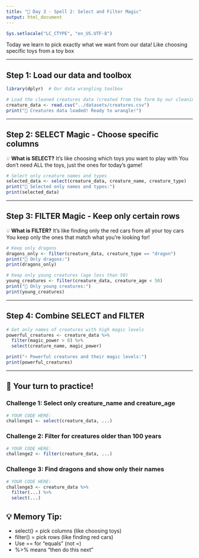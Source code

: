 ```yaml
---
title: "🔮 Day 3 - Spell 2: Select and Filter Magic"
output: html_document
---
```


```r
Sys.setlocale("LC_CTYPE", "en_US.UTF-8")
```

Today we learn to pick exactly what we want from our data!
Like choosing specific toys from a toy box

---

## Step 1: Load our data and toolbox

```r
library(dplyr)  # Our data wrangling toolbox

# Load the cleaned creatures data (created from the form by our cleaning spell)
creature_data <- read.csv("../datasets/creatures.csv")
print("🎉 Creatures data loaded! Ready to wrangle!")
```

---

## Step 2: SELECT Magic - Choose specific columns

💡 **What is SELECT?**
It's like choosing which toys you want to play with
You don't need ALL the toys, just the ones for today's game!

```r
# Select only creature names and types
selected_data <- select(creature_data, creature_name, creature_type)
print("🎯 Selected only names and types:")
print(selected_data)
```

---

## Step 3: FILTER Magic - Keep only certain rows

💡 **What is FILTER?**
It's like finding only the red cars from all your toy cars
You keep only the ones that match what you're looking for!

```r
# Keep only dragons
dragons_only <- filter(creature_data, creature_type == "dragon")
print("🐉 Only dragons:")
print(dragons_only)

# Keep only young creatures (age less than 50)
young_creatures <- filter(creature_data, creature_age < 50)
print("👶 Only young creatures:")
print(young_creatures)
```

---

## Step 4: Combine SELECT and FILTER

```r
# Get only names of creatures with high magic levels
powerful_creatures <- creature_data %>%
  filter(magic_power > 8) %>%
  select(creature_name, magic_power)

print("⚡ Powerful creatures and their magic levels:")
print(powerful_creatures)
```

---

## 🎈 Your turn to practice!

### Challenge 1: Select only creature_name and creature_age

```r
# YOUR CODE HERE:
challenge1 <- select(creature_data, ...)
```

### Challenge 2: Filter for creatures older than 100 years

```r
# YOUR CODE HERE:
challenge2 <- filter(creature_data, ...)
```

### Challenge 3: Find dragons and show only their names

```r
# YOUR CODE HERE:
challenge3 <- creature_data %>%
  filter(...) %>%
  select(...)
```

## 💡 Memory Tip:
- select() = pick columns (like choosing toys)
- filter() = pick rows (like finding red cars)
- Use == for "equals" (not =)
- %>% means "then do this next"